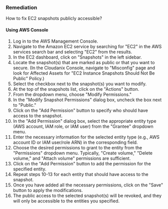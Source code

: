 ### Remediation

How to fix EC2 snapshots publicly accessible?

#### Using AWS Console

1. Log in to the AWS Management Console.
2. Navigate to the Amazon EC2 service by searching for "EC2" in the AWS services search bar and selecting "EC2" from the results.
3. In the EC2 dashboard, click on "Snapshots" in the left sidebar.
4. Locate the snapshot(s) that are marked as public or that you want to secure.
    (In the Cloudanix Console, navigate to "Misconfig" page and look for Affected Assets for "EC2 Instance Snapshots Should Not Be Public" Policy.)
5. Select the checkbox next to the snapshot(s) you want to modify.
6. At the top of the snapshots list, click on the "Actions" button.
7. From the dropdown menu, choose "Modify Permissions."
8. In the "Modify Snapshot Permissions" dialog box, uncheck the box next to "Public."
9. Click on the "Add Permission" button to specify who should have access to the snapshot.
10. In the "Add Permission" dialog box, select the appropriate entity type (AWS account, IAM role, or IAM user) from the "Grantee" dropdown menu.
11. Enter the necessary information for the selected entity type (e.g., AWS account ID or IAM user/role ARN) in the corresponding field.
12. Choose the desired permissions to grant to the entity from the "Permissions" dropdown menu. Typically, "Create volume," "Delete volume," and "Attach volume" permissions are sufficient.
13. Click on the "Add Permission" button to add the permission for the specified entity.
14. Repeat steps 10-13 for each entity that should have access to the snapshot.
15. Once you have added all the necessary permissions, click on the "Save" button to apply the modifications.
16. The public access to the selected snapshot(s) will be revoked, and they will only be accessible to the entities you specified.

